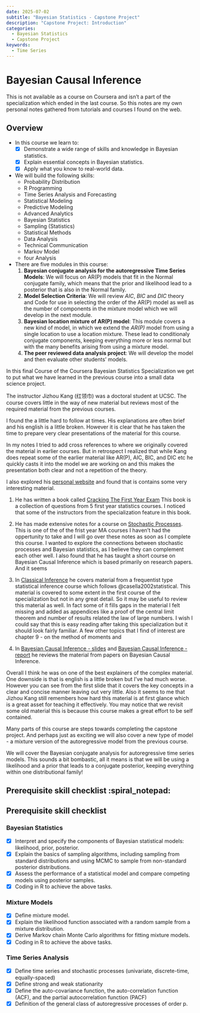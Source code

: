 ```yaml
---
date: 2025-07-02
subtitle: "Bayesian Statistics - Capstone Project"
description: "Capstone Project: Introduction"
categories:
  - Bayesian Statistics
  - Capstone Project
keywords:
  - Time Series
---
```


# Bayesian Causal Inference

This is not available as a course on Coursera and isn't a part of the specialization which ended in the last course. So this notes are my own personal notes gathered from tutorials and courses I found on the web.

## Overview

- In this course we learn to:
  - [x] Demonstrate a wide range of skills and knowledge in Bayesian statistics.
  - [x] Explain essential concepts in Bayesian statistics.
  - [x] Apply what you know to real-world data.
- We will build the following skills:
  - Probability Distribution
  - R Programming
  - Time Series Analysis and Forecasting
  - Statistical Modeling
  - Predictive Modeling
  - Advanced Analytics
  - Bayesian Statistics
  - Sampling (Statistics)
  - Statistical Methods
  - Data Analysis
  - Technical Communication
  - Markov Model
  - four Analysis
- There are five modules in this course:
  1. **Bayesian conjugate analysis for the autoregressive Time Series Models**: We will focus on AR(P) models that fit in the Normal conjugate family, which means that the prior and likelihood lead to a posterior that is also in the Normal family.
  2. **Model Selection Criteria**: We will review *AIC*, *BIC* and *DIC* theory and Code for use in selecting the order of the AR(P) model as well as the number of components in the mixture model which we will develop in the next module.
  3. **Bayesian location mixture of AR(P) model**: This module covers a new kind of model, in which we extend the *AR(P)* model from using a single location to use a location mixture. These lead to conditionaly conjugate components, keeping everything more or less normal but with the many benefits arising from using a mixture model.
  4. **The peer reviewed data analysis project**: We will develop the model and then evaluate other students' models.


In this final Course of the Coursera Bayesian Statistics Specialization we get to put what we have learned in the previous course into a small data science project.

The instructor Jizhou Kang (红领巾) was a doctoral student at UCSC. 
The course covers little in the way of new material but reviews most of the required material from the previous courses. 

I found the a little hard to follow at times. His explanations are often brief and his english is a little broken. However it is clear that he has taken the time to prepare very clear presentations of the material for this course. 

In my notes I tried to add cross references to where we originally covered the material in earlier courses. But in retrospect I realized that while Kang does repeat some of the earlier material like AR(P), AIC, BIC, and DIC etc he quickly casts it into the model we are working on and this makes the presentation both clear and not a repetition of the theory.

I also explored his [personal website](http://gzerokang.github.io) and found that is contains some very interesting material. 

1. He has written a book called [Cracking The First Year Exam
](https://bookdown.org/jkang37/fye/) This book is a collection of questions from 5 first year statistics courses. I noticed that some of the instructors from the specialization feature in this book.

2. He has made extensive notes for a course on [Stochastic Processes](https://bookdown.org/jkang37/stochastic-process-lecture-notes/). This is one of the of the frist year MA courses I haven't had the oppertunity to take and I will go over these notes as soon as I complete this course.
I wanted to explore the connections between stochastic processes and Bayesian statistics, as I believe they can complement each other well.
I also found that he has taught a short course on Bayesian Causal Inference which is based primarily on research papers. And it seems

3. In [Classical Inference](https://bookdown.org/jkang37/stat205b-notes/) he covers material from a frequentist type statistical inference course which follows @casella2002statistical. This material is covered to some extent in the first course of the specialization but not in any great detail. So it may be useful to review this material as well. In fact some of it fills gaps in the material I felt missing and added as appendices like a proof of the central limit theorem and number of results related the law of large numbers. I wish I could say that this is easy reading after taking this specialization but it should look fairly familiar. A few other topics that I find of interest are chapter 9 - on the method of moments and 

4. In [Bayesian Causal Inference - slides](https://github.com/gzerokang/gzerokang.github.io/blob/main/docs/Bayesian_Causal_Inference.pdf) and [Bayesian Causal Inference - report](https://github.com/gzerokang/gzerokang.github.io/blob/main/docs/Bayesian_Causal_Inference__Introduction_and_Examples.pdf) he reviews the material from papers on Bayesian Causal Inference.

Overall I think he was on one of the best explainers of the complex material.  One downside is that is english is a little broken but I've had much worse. However you can see from the first slide that it covers the key concepts in a clear and concise manner leaving out very little.
Also it seems to me that Jizhou Kang still remembers how hard this material is at first glance which is a great asset for teaching it effectively. You may notice that we revisit some old material this is because this course makes a great effort to be self contained.

Many parts of this course are steps towards completing the capstone project.
And perhaps just as exciting we will also cover a new type of model - a mixture version of the autoregressive model from the previous course.

We will cover the Bayesian conjugate analysis for autoregressive time series models.
This sounds a bit bombastic, all it means is that we will be using a likelihood and a prior that leads to a conjugate posterior, keeping everything within one distributional family!

## Prerequisite skill checklist  :spiral_notepad: 


:::: {.callout-note collapse="true"}
## Prerequisite skill checklist

### Bayesian Statistics
- [x] Interpret and specify the components of Bayesian statistical models: likelihood, prior, posterior.
- [x] Explain the basics of sampling algorithms, including sampling from
standard distributions and using MCMC to sample from non-standard
posterior distributions.
- [x] Assess the performance of a statistical model and compare competing
models using posterior samples.
- [x] Coding in R to achieve the above tasks.

### Mixture Models
- [x] Define mixture model.
- [x] Explain the likelihood function associated with a random sample
from a mixture distribution.
- [x] Derive Markov chain Monte Carlo algorithms for fitting mixture models.
- [x] Coding in R to achieve the above tasks.

### Time Series Analysis
- [x] Define time series and stochastic processes (univariate, discrete-time, equally-spaced)
- [x] Define strong and weak stationarity
- [x] Define the auto-covariance function, the auto-correlation function
(ACF), and the partial autocorrelation function (PACF)
- [x] Definition of the general class of autoregressive processes of order p.
:::
